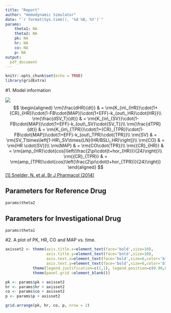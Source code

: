 ```yaml
---
title: "Report"
author: "Hemodynamic Simulator"
date: "`r format(Sys.time(), '%d %B, %Y')`"
params: 
    theta1: NA
    theta2: NA
    pk: NA
    hr: NA
    co: NA
    p: NA
output: 
  pdf_document
---
```


```r
knitr::opts_chunk$set(echo = TRUE)
library(gridExtra)
```
#1. Model information

![](/srv/shiny-server/www/Snelder2014.png)
$$
\begin{aligned}
\rm{\frac{dHR}{dt}} & =  \rm{K_{in\_{HR}}\cdot(1+{CR}_{HR})\cdot(1-FB\cdot{MAP})\cdot(1+EFF)-k_{out\_HR}\cdot{HR}}\\
\rm{\frac{dSV_T}{dt}} & =  \rm{K_{in\_{SV}}\cdot(1-FB\cdot{MAP})\cdot(1+EFF)-k_{out\_SV}\cdot{SV_T}}\\
\rm{\frac{dTPR}{dt}}  & =  \rm{K_{in\_{TPR}}\cdot(1+{CR}_{TPR})\cdot(1-FB\cdot{MAP})\cdot(1+EFF)-k_{out\_TPR}\cdot{TPR}}\\
\rm{SV} & = \rm{SV_T\times\left[1-HR\_SV\times{LN}(HR/BSL\_HR)\right]}\\
\rm{CO} & = \rm{HR \cdot{SV}}\\
\rm{MAP} & = \rm{CO\cdot{TPR}}\\
\rm{{CR}_{HR}} & = \rm{amp_{HR}\cdot{cos}\left(\frac{2\pi\cdot(t+hor_{HR})}{24}\right)}\\
\rm{{CR}_{TPR}} & = \rm{amp_{TPR}\cdot{cos}\left(\frac{2\pi\cdot(t+hor_{TPR})}{24}\right)}
\end{aligned}
$$
[[1] Snelder, N. et al. Br J Pharmacol (2014)](https://bpspubs.onlinelibrary.wiley.com/doi/full/10.1111/bph.12824)    

## Parameters for Reference Drug
```r
params$theta2
```
## Parameters for Investigational Drug
```r
params$theta1
```
#2. A plot of PK, HR, CO and MAP vs. time.

```r
axisset2 <- theme(axis.title.x=element_text(face='bold',size=10),
                  axis.title.y=element_text(face='bold',size=10),
                  axis.text.x=element_text(face='bold',size=6,color='black'),
                  axis.text.y=element_text(face='bold',size=6,color='black'))+
            theme(legend.justification=c(1,1), legend.position=c(0.98,0.98), legend.title=element_blank())+
            theme(panel.grid =element_blank())

pk <- params$pk + axisset2
hr <- params$hr + axisset2
co <- params$co + axisset2
p <- params$p + axisset2

grid.arrange(pk, hr, co, p, nrow = 2)

```